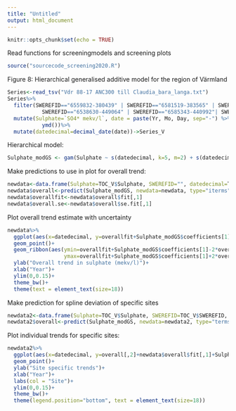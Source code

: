 ```yaml
---
title: "Untitled"
output: html_document
---
```


```r
knitr::opts_chunk$set(echo = TRUE)
```

Read functions for screeningmodels and screening plots
```r
source("sourcecode_screening2020.R")
```

Figure 8: Hierarchical generalised additive model for the region of Värmland
```r
Series<-read_tsv("Vdr 88-17 ANC300 till Claudia_bara_langa.txt")
Series%>%
  filter(SWEREFID=="6559832-380439" | SWEREFID=="6581519-383565" | SWEREFID=="6585489-420879" | SWEREFID=="6586310-399589" | SWEREFID=="6591038-411956"| SWEREFID=="6635190-525485" |
           SWEREFID=="6538630-449064" | SWEREFID=="6585343-440992"| SWEREFID=="6652237-421507")%>%
  mutate(Sulphate=`SO4* mekv/l`, date = paste(Yr, Mo, Day, sep="-") %>% 
           ymd())%>%
  mutate(datedecimal=decimal_date(date))->Series_V
```

Hierarchical model:
```r
Sulphate_modGS <- gam(Sulphate ~ s(datedecimal, k=5, m=2) + s(datedecimal, as.factor(SWEREFID) , k=5, bs="fs", m=2), data=Series_V, method="REML")
```

Make predictions to use in plot for overall trend:
```r
newdata<-data.frame(Sulphate=TOC_V$Sulphate, SWEREFID="", datedecimal=TOC_V$datedecimal)
newdata$overall<-predict(Sulphate_modGS, newdata=newdata, type="iterms", se.fit=TRUE)
newdata$overallfit<-newdata$overall$fit[,1]
newdata$overall.se<-newdata$overall$se.fit[,1]
```

Plot overall trend estimate with uncertainty
```r
newdata%>%
  ggplot(aes(x=datedecimal, y=overallfit+Sulphate_modGS$coefficients[1]))+
  geom_point()+
  geom_ribbon(aes(ymin=overallfit+Sulphate_modGS$coefficients[1]-2*overall.se,
                  ymax=overallfit+Sulphate_modGS$coefficients[1]+2*overall.se), alpha=0.25, lwd=2)+
  ylab("Overall trend in sulphate (mekv/l)")+
  xlab("Year")+
  ylim(0,0.15)+
  theme_bw()+
  theme(text = element_text(size=18))
```

Make prediction for spline deviation of specific sites

```r
newdata2<-data.frame(Sulphate=TOC_V$Sulphate, SWEREFID=TOC_V$SWEREFID, datedecimal=TOC_V$datedecimal)
newdata2$overall<-predict(Sulphate_modGS, newdata=newdata2, type="terms")
```

Plot individual trends for specific sites:
```r
newdata2%>%
  ggplot(aes(x=datedecimal, y=overall[,2]+newdata$overall$fit[,1]+Sulphate_modGS$coefficients[1], col=as.factor(SWEREFID)))+
  geom_point()+
  ylab("Site specific trends")+
  xlab("Year")+
  labs(col = "Site")+
  ylim(0,0.15)+
  theme_bw()+
  theme(legend.position="bottom", text = element_text(size=18))
```

